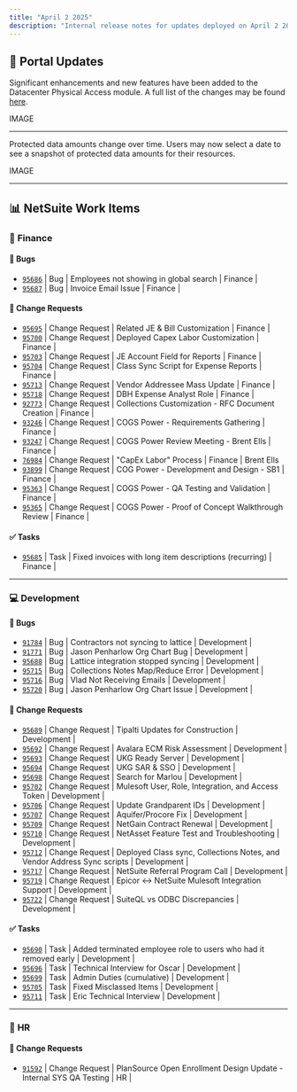 ```yaml
---
title: "April 2 2025"
description: "Internal release notes for updates deployed on April 2 2025"
---
```


## 🧭 Portal Updates


Significant enhancements and new features have been added to the Datacenter Physical Access module. A full list of the changes may be found [here](https://kb-ext.databank.com/en_US/physical-access-administration).

IMAGE

---


Protected data amounts change over time. Users may now select a date to see a snapshot of protected data amounts for their resources.

IMAGE

---

## 📊 NetSuite Work Items

### 🧾 **Finance**

#### 🐞 Bugs
- [`95686`](https://tfs.databank.com/tfs/EdgeDevCollection/DataBank/_workitems/edit/95686) | Bug | Employees not showing in global search | Finance |
- [`95687`](https://tfs.databank.com/tfs/EdgeDevCollection/DataBank/_workitems/edit/95687) | Bug | Invoice Email Issue | Finance |

#### 🧩 Change Requests
- [`95695`](https://tfs.databank.com/tfs/EdgeDevCollection/DataBank/_workitems/edit/95695) | Change Request | Related JE & Bill Customization | Finance |
- [`95700`](https://tfs.databank.com/tfs/EdgeDevCollection/DataBank/_workitems/edit/95700) | Change Request | Deployed Capex Labor Customization | Finance |
- [`95703`](https://tfs.databank.com/tfs/EdgeDevCollection/DataBank/_workitems/edit/95703) | Change Request | JE Account Field for Reports | Finance |
- [`95704`](https://tfs.databank.com/tfs/EdgeDevCollection/DataBank/_workitems/edit/95704) | Change Request | Class Sync Script for Expense Reports | Finance |
- [`95713`](https://tfs.databank.com/tfs/EdgeDevCollection/DataBank/_workitems/edit/95713) | Change Request | Vendor Addressee Mass Update | Finance |
- [`95718`](https://tfs.databank.com/tfs/EdgeDevCollection/DataBank/_workitems/edit/95718) | Change Request | DBH Expense Analyst Role | Finance |
- [`92773`](https://tfs.databank.com/tfs/EdgeDevCollection/DataBank/_workitems/edit/92773) | Change Request | Collections Customization - RFC Document Creation | Finance |
- [`93246`](https://tfs.databank.com/tfs/EdgeDevCollection/DataBank/_workitems/edit/93246) | Change Request | COGS Power - Requirements Gathering | Finance |
- [`93247`](https://tfs.databank.com/tfs/EdgeDevCollection/DataBank/_workitems/edit/93247) | Change Request | COGS Power Review Meeting - Brent Ells | Finance |
- [`76984`](https://tfs.databank.com/tfs/EdgeDevCollection/DataBank/_workitems/edit/76984) | Change Request | "CapEx Labor" Process | Finance | Brent Ells
- [`93899`](https://tfs.databank.com/tfs/EdgeDevCollection/DataBank/_workitems/edit/93899) | Change Request | COG Power - Development and Design - SB1 | Finance |
- [`95363`](https://tfs.databank.com/tfs/EdgeDevCollection/DataBank/_workitems/edit/95363) | Change Request | COGS Power - QA Testing and Validation | Finance |
- [`95365`](https://tfs.databank.com/tfs/EdgeDevCollection/DataBank/_workitems/edit/95365) | Change Request | COGS Power - Proof of Concept Walkthrough Review | Finance |

#### ✅ Tasks
- [`95685`](https://tfs.databank.com/tfs/EdgeDevCollection/DataBank/_workitems/edit/95685) | Task | Fixed invoices with long item descriptions (recurring) | Finance |

---

### 💻 **Development**

#### 🐞 Bugs
- [`91784`](https://tfs.databank.com/tfs/EdgeDevCollection/DataBank/_workitems/edit/91784) | Bug | Contractors not syncing to lattice | Development |
- [`91771`](https://tfs.databank.com/tfs/EdgeDevCollection/DataBank/_workitems/edit/91771) | Bug | Jason Penharlow Org Chart Bug | Development |
- [`95688`](https://tfs.databank.com/tfs/EdgeDevCollection/DataBank/_workitems/edit/95688) | Bug | Lattice integration stopped syncing | Development |
- [`95715`](https://tfs.databank.com/tfs/EdgeDevCollection/DataBank/_workitems/edit/95715) | Bug | Collections Notes Map/Reduce Error | Development |
- [`95716`](https://tfs.databank.com/tfs/EdgeDevCollection/DataBank/_workitems/edit/95716) | Bug | Vlad Not Receiving Emails | Development |
- [`95720`](https://tfs.databank.com/tfs/EdgeDevCollection/DataBank/_workitems/edit/95720) | Bug | Jason Penharlow Org Chart Issue | Development |

#### 🧩 Change Requests
- [`95689`](https://tfs.databank.com/tfs/EdgeDevCollection/DataBank/_workitems/edit/95689) | Change Request | Tipalti Updates for Construction | Development |
- [`95692`](https://tfs.databank.com/tfs/EdgeDevCollection/DataBank/_workitems/edit/95692) | Change Request | Avalara ECM Risk Assessment | Development |
- [`95693`](https://tfs.databank.com/tfs/EdgeDevCollection/DataBank/_workitems/edit/95693) | Change Request | UKG Ready Server | Development |
- [`95694`](https://tfs.databank.com/tfs/EdgeDevCollection/DataBank/_workitems/edit/95694) | Change Request | UKG SAR & SSO | Development |
- [`95698`](https://tfs.databank.com/tfs/EdgeDevCollection/DataBank/_workitems/edit/95698) | Change Request | Search for Marlou | Development |
- [`95702`](https://tfs.databank.com/tfs/EdgeDevCollection/DataBank/_workitems/edit/95702) | Change Request | Mulesoft User, Role, Integration, and Access Token | Development |
- [`95706`](https://tfs.databank.com/tfs/EdgeDevCollection/DataBank/_workitems/edit/95706) | Change Request | Update Grandparent IDs | Development |
- [`95707`](https://tfs.databank.com/tfs/EdgeDevCollection/DataBank/_workitems/edit/95707) | Change Request | Aquifer/Procore Fix | Development |
- [`95709`](https://tfs.databank.com/tfs/EdgeDevCollection/DataBank/_workitems/edit/95709) | Change Request | NetGain Contract Renewal | Development |
- [`95710`](https://tfs.databank.com/tfs/EdgeDevCollection/DataBank/_workitems/edit/95710) | Change Request | NetAsset Feature Test and Troubleshooting | Development |
- [`95712`](https://tfs.databank.com/tfs/EdgeDevCollection/DataBank/_workitems/edit/95712) | Change Request | Deployed Class sync, Collections Notes, and Vendor Address Sync scripts | Development |
- [`95717`](https://tfs.databank.com/tfs/EdgeDevCollection/DataBank/_workitems/edit/95717) | Change Request | NetSuite Referral Program Call | Development |
- [`95719`](https://tfs.databank.com/tfs/EdgeDevCollection/DataBank/_workitems/edit/95719) | Change Request | Epicor <-> NetSuite Mulesoft Integration Support | Development |
- [`95722`](https://tfs.databank.com/tfs/EdgeDevCollection/DataBank/_workitems/edit/95722) | Change Request | SuiteQL vs ODBC Discrepancies | Development |

#### ✅ Tasks
- [`95690`](https://tfs.databank.com/tfs/EdgeDevCollection/DataBank/_workitems/edit/95690) | Task | Added terminated employee role to users who had it removed early | Development |
- [`95696`](https://tfs.databank.com/tfs/EdgeDevCollection/DataBank/_workitems/edit/95696) | Task | Technical Interview for Oscar | Development |
- [`95699`](https://tfs.databank.com/tfs/EdgeDevCollection/DataBank/_workitems/edit/95699) | Task | Admin Duties (cumulative) | Development |
- [`95705`](https://tfs.databank.com/tfs/EdgeDevCollection/DataBank/_workitems/edit/95705) | Task | Fixed Misclassed Items | Development |
- [`95711`](https://tfs.databank.com/tfs/EdgeDevCollection/DataBank/_workitems/edit/95711) | Task | Eric Technical Interview | Development |

---

### 👥 **HR**

#### 🧩 Change Requests
- [`91592`](https://tfs.databank.com/tfs/EdgeDevCollection/DataBank/_workitems/edit/91592) | Change Request | PlanSource Open Enrollment Design Update - Internal SYS QA Testing | HR |